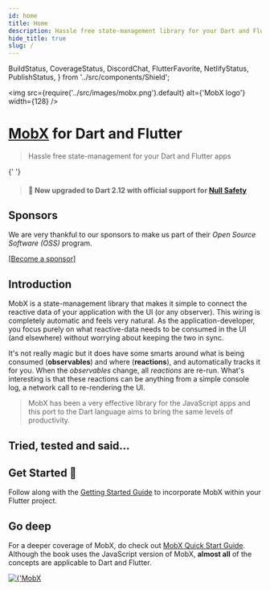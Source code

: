 ```yaml
---
id: home
title: Home
description: Hassle free state-management library for your Dart and Flutter apps
hide_title: true
slug: /
---
```


  BuildStatus,
  CoverageStatus,
  DiscordChat,
  FlutterFavorite,
  NetlifyStatus,
  PublishStatus,
} from '../src/components/Shield';

<img
  src={require('../src/images/mobx.png').default}
  alt={'MobX logo'}
  width={128}
/>

# [MobX](https://github.com/mobxjs/mobx) for Dart and Flutter

> Hassle free state-management for your Dart and Flutter apps

<div>
  <PubBadge name="mobx" /> <PubBadge name="flutter_mobx" />{' '}
  <PubBadge name="mobx_codegen" />
</div>

<div>
  <BuildStatus /> <PublishStatus /> <CoverageStatus /> <NetlifyStatus />
</div>

<DiscordChat />

<FlutterFavorite />

> #### 🚀 Now upgraded to **Dart 2.12** with official support for [Null Safety](https://dart.dev/null-safety)

## Sponsors

We are very thankful to our sponsors to make us part of their _Open Source Software (OSS)_ program.

[[Become a sponsor](https://opencollective.com/mobx#sponsor)]


<SponsorList />

## Introduction

MobX is a state-management library that makes it simple to connect the
reactive data of your application with the UI (or any observer). This wiring is completely automatic
and feels very natural. As the application-developer, you focus purely on what reactive-data
needs to be consumed in the UI (and elsewhere) without worrying about keeping the two
in sync.

It's not really magic but it does have some smarts around what is being consumed (**observables**)
and where (**reactions**), and automatically tracks it for you. When the _observables_
change, all _reactions_ are re-run. What's interesting is that these reactions can be anything from a simple
console log, a network call to re-rendering the UI.

> MobX has been a very effective library for the JavaScript
> apps and this port to the Dart language aims to bring the same levels of productivity.

## Tried, tested and said...


<TestimonialList />

## Get Started 🚀

Follow along with the [Getting Started Guide](/getting-started) to incorporate MobX within your Flutter project.

## Go deep

For a deeper coverage of MobX, do check out [MobX Quick Start Guide](https://www.packtpub.com/web-development/mobx-quick-start-guide). Although the book uses the JavaScript version of MobX, **almost all** of the concepts are applicable to Dart and Flutter.

<a href="https://www.packtpub.com/web-development/mobx-quick-start-guide">
  <img src={book} alt={'MobX Quick Start Guide'} />
</a>

